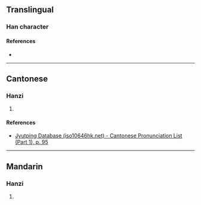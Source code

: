 {{character info/new}}
==Translingual==

===Han character===
{{Han char|rn=38|rad=女|as=12|sn=15|four=|canj=VWGF|ids=⿰女黑}}

====References====
* {{Han ref|kx=0271.050|dkj=06712|dj=0539.020|hdz=21081.030|uh=5AFC|ud=23292}}

----

==Cantonese==

===Hanzi===
{{yue-hanzi|jyut=[[aat3]], [[ngaat3]]|y=aat3, ngaat3}}

# {{rfdef|yue|sort=女12}}

====References====
* [http://www.iso10646hk.net/jp/document/download.jsp Jyutping Database (iso10646hk.net) - Cantonese Pronunciation List (Part 1), p. 95]

----

==Mandarin==

===Hanzi===
{{cmn-hanzi|pin=[[mò]] ([[mo4]])|wg=mo<sup>4</sup>}}

# {{rfdef|cmn|sort=女12}}